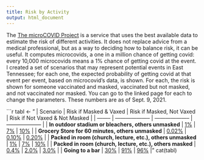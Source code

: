```yaml
---
title: Risk by Activity
output: html_document
---
```


The [The microCOVID Project](https://microcovid.org/) is a service that uses the best available data to estimate the risk of different activities. It does not replace advice from a medical professional, but as a way to deciding how to balance risk, it can be useful. It computes microcovids, a one in a million chance of getting covid: every 10,000 microcovids means a 1% chance of getting covid at the event. I created a set of scenarios that may represent potential events in East Tennessee; for each one, the expected probability of getting covid at that event per event, based on microcovid's data, is shown. For each, the risk is shown for someone vaccinated and masked, vaccinated but not masked, and not vaccinated nor masked. You can go to the linked page for each to change the parameters. These numbers are as of Sept. 9, 2021.

```r
tabl <- "
| Scenario | Risk if Masked & Vaxed | Risk if Masked, Not Vaxed | Risk if Not Vaxed & Not Masked |
| -------- | -------------------- | -------------------- | -------------------- |
| **In outdoor stadium or bleachers, others unmasked**  | [1%](https://www.microcovid.org/?distance=normal&duration=180&interaction=oneTime&personCount=15&riskProfile=bars&scenarioName=custom&setting=outdoor&subLocation=US_47093&theirMask=none&topLocation=US_47&voice=normal&yourMask=basic&yourVaccineDoses=2&yourVaccineType=pfizer) | [7%](https://www.microcovid.org/?distance=normal&duration=180&interaction=oneTime&personCount=15&riskProfile=bars&scenarioName=custom&setting=outdoor&subLocation=US_47093&theirMask=none&topLocation=US_47&voice=normal&yourMask=basic) | [10%](https://www.microcovid.org/?distance=normal&duration=180&interaction=oneTime&personCount=15&riskProfile=bars&scenarioName=custom&setting=outdoor&subLocation=US_47093&theirMask=none&topLocation=US_47&voice=normal&yourMask=none) |
| **Grocery Store for 60 minutes, others unmasked** | [0.02%](https://www.microcovid.org/?distance=sixFt&duration=60&interaction=oneTime&personCount=5&riskProfile=average&scenarioName=60minShopping&setting=indoor&subLocation=US_47093&theirMask=none&topLocation=US_47&voice=silent&yourMask=basic&yourVaccineDoses=2&yourVaccineType=pfizer) | [0.10%](https://www.microcovid.org/?distance=sixFt&duration=60&interaction=oneTime&personCount=5&riskProfile=average&scenarioName=60minShopping&setting=indoor&subLocation=US_47093&theirMask=none&topLocation=US_47&voice=silent&yourMask=basic) | [0.20%](https://www.microcovid.org/?distance=sixFt&duration=60&interaction=oneTime&personCount=5&riskProfile=average&scenarioName=60minShopping&setting=indoor&subLocation=US_47093&theirMask=none&topLocation=US_47&voice=silent&yourMask=none) |
| **Packed in room (church, lecture, etc.), others unmasked**  | [1%](https://www.microcovid.org/?distance=close&duration=60&interaction=oneTime&personCount=15&riskProfile=average&scenarioName=custom&setting=indoor&subLocation=US_47093&theirMask=none&topLocation=US_47&voice=normal&yourMask=basic&yourVaccineDoses=2&yourVaccineType=pfizer) | [7%](https://www.microcovid.org/?distance=close&duration=60&interaction=oneTime&personCount=15&riskProfile=average&scenarioName=custom&setting=indoor&subLocation=US_47093&theirMask=none&topLocation=US_47&voice=normal&yourMask=basic) | [10%](https://www.microcovid.org/?distance=close&duration=60&interaction=oneTime&personCount=15&riskProfile=average&scenarioName=custom&setting=indoor&subLocation=US_47093&theirMask=none&topLocation=US_47&voice=normal&yourMask=none) |
| **Packed in room (church, lecture, etc.), others masked**  | [0.4%](https://www.microcovid.org/?distance=close&duration=60&interaction=oneTime&personCount=15&riskProfile=average&scenarioName=custom&setting=indoor&subLocation=US_47093&theirMask=basic&topLocation=US_47&voice=normal&yourMask=basic&yourVaccineDoses=2&yourVaccineType=pfizer) | [2.0%](https://www.microcovid.org/?distance=close&duration=60&interaction=oneTime&personCount=15&riskProfile=average&scenarioName=custom&setting=indoor&subLocation=US_47093&theirMask=basic&topLocation=US_47&voice=normal&yourMask=basic) | [3.0%](https://www.microcovid.org/?distance=close&duration=60&interaction=oneTime&personCount=15&riskProfile=average&scenarioName=custom&setting=indoor&subLocation=US_47093&theirMask=basic&topLocation=US_47&voice=normal&yourMask=none) |
| **Going to a bar** | [30%](https://www.microcovid.org/?distance=sixFt&duration=120&interaction=oneTime&personCount=15&riskProfile=bars&scenarioName=bar&setting=indoor&subLocation=US_47093&theirMask=none&topLocation=US_47&voice=loud&yourMask=basic&yourVaccineDoses=2&yourVaccineType=pfizer) | [91%](https://www.microcovid.org/?distance=sixFt&duration=120&interaction=oneTime&personCount=15&riskProfile=bars&scenarioName=bar&setting=indoor&subLocation=US_47093&theirMask=none&topLocation=US_47&voice=loud&yourMask=basic&yourVaccineDoses=2) | [96%](https://www.microcovid.org/?distance=sixFt&duration=120&interaction=oneTime&personCount=15&riskProfile=bars&scenarioName=bar&setting=indoor&subLocation=US_47093&theirMask=none&topLocation=US_47&voice=loud&yourMask=none&yourVaccineDoses=2) |"
cat(tabl)

